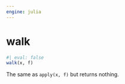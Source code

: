 ```yaml
---
engine: julia
---
```


# walk {#sec-doc}
    

::: {.callout-note appearance="simple" title="docblock" collapse=false}    


```julia
#| eval: false
walk(x, f)

```

The same as `apply(x, f)` but returns nothing.
 


:::
    

